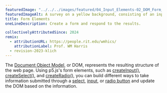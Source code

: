 ---
featuredImage: "../../../images/featured/04_Input_Elements-02_DOM_Form_Elements-thumbnail.png"
featuredImageAlt: A survey on a yellow background, consisting of an input field, radio buttons, and a dropdown.
title: Form Elements
oneLineDescription: Create a form and respond to the results.

collectivelyAttributedSince: 2024
remix:
  - attributionURL: https://people.rit.edu/wmhics/
    attributionLabel: Prof. WM Harris
  - revision-2023-klich
---

The <a href="https://developer.mozilla.org/en-US/docs/Web/API/Document_Object_Model" target="_blank">Document Object Model</a>,
or DOM, represents the resulting structure of the web page. Using p5.js's form elements,
such as <a href="https://p5js.org/reference/p5/createInput" target="_blank">createInput()</a>,
<a href="https://p5js.org/reference/p5/createSelect" target="_blank">createSelect()</a>,
and <a href="https://p5js.org/reference/p5/createRadio" target="_blank">createRadio()</a>, you can build different ways to take information submitted through
a <a href="https://developer.mozilla.org/en-US/docs/Web/HTML/Element/select" target="_blank">select</a>,
<a href="https://developer.mozilla.org/en-US/docs/Web/HTML/Element/input" target="_blank">input</a>,
or <a href="https://developer.mozilla.org/en-US/docs/Web/HTML/Element/input/radio" target="_blank">radio button</a> and update the DOM based on the information.
 